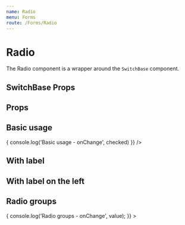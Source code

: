 ```yaml
---
name: Radio
menu: Forms
route: /Forms/Radio
---
```



# Radio

The Radio component is a wrapper around the `SwitchBase` component.

## SwitchBase Props
<PropsTable of={SwitchBase} />

## Props
<PropsTable of={Radio} />

## Basic usage
<Playground wrapper={Wrapper}>
  <Radio
    value="my value"
    onChange={(checked) => {
      console.log('Basic usage - onChange', checked)
    }}
  />
</Playground>

## With label
<Playground wrapper={Wrapper}>
  <Radio label="Gender" value="my value" />
</Playground>

## With label on the left
<Playground wrapper={Wrapper}>
  <Radio label="Gender" labelPlacement="start" value="my value" />
</Playground>

## Radio groups
<Playground wrapper={Wrapper}>
  <RadioGroup
    name="gender"
    value="female"
    onChange={(value) => {
      console.log('Radio groups - onChange', value);
    }}
  >
    <Radio label="Female" value="female" />
    <Radio label="Male" value="male" />
    <Radio label="Unknown" value="unknown" />
  </RadioGroup>
</Playground>
